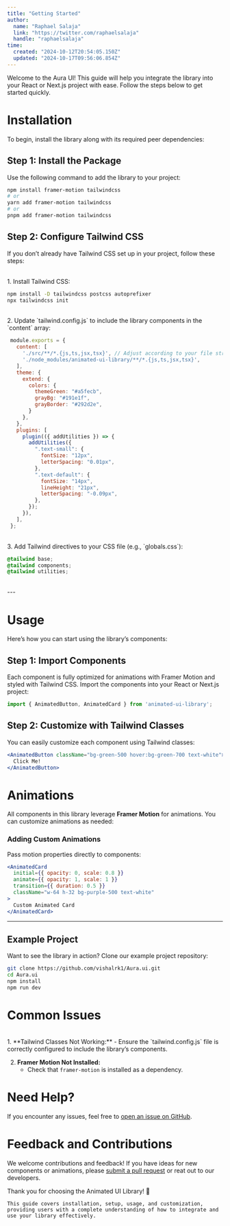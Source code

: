 ```yaml
---
title: "Getting Started"
author: 
  name: "Raphael Salaja"
  link: "https://twitter.com/raphaelsalaja"
  handle: "raphaelsalaja"
time:
  created: "2024-10-12T20:54:05.150Z"
  updated: "2024-10-17T09:56:06.854Z"
---
```

Welcome to the Aura UI! This guide will help you integrate the library into your React or Next.js project with ease. Follow the steps below to get started quickly.

# Installation

To begin, install the library along with its required peer dependencies:

## Step 1: Install the Package

Use the following command to add the library to your project:

```bash
npm install framer-motion tailwindcss
# or
yarn add framer-motion tailwindcss
# or
pnpm add framer-motion tailwindcss
```

## Step 2: Configure Tailwind CSS

If you don’t already have Tailwind CSS set up in your project, follow these steps:

<br />
1. Install Tailwind CSS:

   ```bash
   npm install -D tailwindcss postcss autoprefixer
   npx tailwindcss init
   ```

<br />
2. Update `tailwind.config.js` to include the library components in the `content` array:

   ```javascript
    module.exports = {
      content: [
        './src/**/*.{js,ts,jsx,tsx}', // Adjust according to your file structure
        './node_modules/animated-ui-library/**/*.{js,ts,jsx,tsx}',
      ],
      theme: {
        extend: {
          colors: {
            themeGreen: "#a5fecb",
            grayBg: "#191e1f",
            grayBorder: "#292d2e",
          }
        },
      },
      plugins: [
        plugin(({ addUtilities }) => {
          addUtilities({
            ".text-small": {
              fontSize: "12px",
              letterSpacing: "0.01px",
            },
            ".text-default": {
              fontSize: "14px",
              lineHeight: "21px",
              letterSpacing: "-0.09px",
            },
          });
        }),
      ],
    };
   ```
<br />
3. Add Tailwind directives to your CSS file (e.g., `globals.css`):

   ```css
   @tailwind base;
   @tailwind components;
   @tailwind utilities;
   ```

<br />
---

# Usage

Here’s how you can start using the library’s components:

## Step 1: Import Components

Each component is fully optimized for animations with Framer Motion and styled with Tailwind CSS. Import the components into your React or Next.js project:

```javascript
import { AnimatedButton, AnimatedCard } from 'animated-ui-library';
```

## Step 2: Customize with Tailwind Classes

You can easily customize each component using Tailwind classes:

```jsx
<AnimatedButton className="bg-green-500 hover:bg-green-700 text-white">
  Click Me!
</AnimatedButton>
```

# Animations
All components in this library leverage **Framer Motion** for animations. You can customize animations as needed:


### Adding Custom Animations

Pass motion properties directly to components:

```jsx
<AnimatedCard
  initial={{ opacity: 0, scale: 0.8 }}
  animate={{ opacity: 1, scale: 1 }}
  transition={{ duration: 0.5 }}
  className="w-64 h-32 bg-purple-500 text-white"
>
  Custom Animated Card
</AnimatedCard>
```

---

## Example Project

Want to see the library in action? Clone our example project repository:

```bash
git clone https://github.com/vishalrk1/Aura.ui.git
cd Aura.ui
npm install
npm run dev
```

# Common Issues
<br />
1. **Tailwind Classes Not Working:**
   - Ensure the `tailwind.config.js` file is correctly configured to include the library’s components.
   
2. **Framer Motion Not Installed:**
   - Check that `framer-motion` is installed as a dependency.

# Need Help?
If you encounter any issues, feel free to [open an issue on GitHub](https://github.com/vishalrk1/Aura.ui/issues).


# Feedback and Contributions
We welcome contributions and feedback! If you have ideas for new components or animations, please [submit a pull request](https://github.com/vishalrk1/Aura.ui/pulls) or reat out to our developers.


Thank you for choosing the Animated UI Library! 🚀
```
This guide covers installation, setup, usage, and customization, providing users with a complete understanding of how to integrate and use your library effectively.